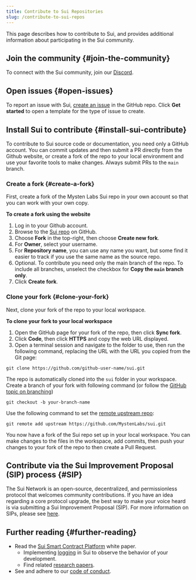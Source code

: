 ```yaml
---
title: Contribute to Sui Repositories
slug: /contribute-to-sui-repos
---
```


This page describes how to contribute to Sui, and provides additional information about participating in the Sui community.

## Join the community {#join-the-community}

To connect with the Sui community, join our [Discord](https://discord.gg/sui).

## Open issues {#open-issues}

To report an issue with Sui, [create an issue](https://github.com/MystenLabs/sui/issues/new/choose) in the GitHub repo. Click **Get started** to open a template for the type of issue to create.

## Install Sui to contribute {#install-sui-contribute}

To contribute to Sui source code or documentation, you need only a GitHub account. You can commit updates and then submit a PR directly from the Github website, or create a fork of the repo to your local environment and use your favorite tools to make changes. Always submit PRs to the `main` branch.

### Create a fork {#create-a-fork}

First, create a fork of the Mysten Labs Sui repo in your own account so that you can work with your own copy.

**To create a fork using the website**

1. Log in to your Github account.
1. Browse to the [Sui repo](https://github.com/MystenLabs/sui) on GitHub.
1. Choose **Fork** in the top-right, then choose **Create new fork**.
1. For **Owner**, select your username.
1. For **Repository name**, you can use any name you want, but some find it easier to track if you use the same name as the source repo.
1. Optional. To contribute you need only the main branch of the repo. To include all branches, unselect the checkbox for **Copy the `main` branch only**.
1. Click **Create fork**.

### Clone your fork {#clone-your-fork}

Next, clone your fork of the repo to your local workspace.

**To clone your fork to your local workspace**

1. Open the GitHub page for your fork of the repo, then click **Sync fork**.
1. Click **Code**, then click **HTTPS** and copy the web URL displayed.
1. Open a terminal session and navigate to the folder to use, then run the following command, replacing the URL with the URL you copied from the Git page:

`git clone https://github.com/github-user-name/sui.git`

The repo is automatically cloned into the `sui` folder in your workspace.
Create a branch of your fork with following command (or follow the [GitHub topic on branching](https://docs.github.com/en/pull-requests/collaborating-with-pull-requests/proposing-changes-to-your-work-with-pull-requests/creating-and-deleting-branches-within-your-repository))

`git checkout -b your-branch-name`

Use the following command to set the [remote upstream repo](https://docs.github.com/en/pull-requests/collaborating-with-pull-requests/working-with-forks/configuring-a-remote-repository-for-a-fork):

`git remote add upstream https://github.com/MystenLabs/sui.git`

You now have a fork of the Sui repo set up in your local workspace. You can make changes to the files in the workspace, add commits, then push your changes to your fork of the repo to then create a Pull Request.

## Contribute via the Sui Improvement Proposal (SIP) process {#SIP}

The Sui Network is an open-source, decentralized, and permissionless protocol that welcomes community contributions. If you have an idea regarding a core protocol upgrade, the best way to make your voice heard is via submitting a Sui Improvement Proposal (SIP). For more information on SIPs, please see [here](https://blog.sui.io/sui-improvement-proposals-sips/).

## Further reading {#further-reading}

- Read the [Sui Smart Contract Platform](https://github.com/MystenLabs/sui/blob/main/doc/paper/tokenomics.pdf/) white paper.
  - Implementing [logging](../contribute/nodes/observability.mdx) in Sui to observe the behavior of your development.
  - Find related [research papers](../reference/research-papers.mdx).
- See and adhere to our [code of conduct](../contribute/code-of-conduct.mdx).

